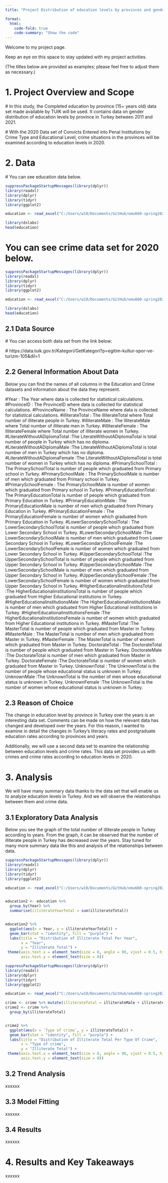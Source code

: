 ```yaml
---
title: "Project Distribution of education levels by provinces and gender in Turkey over the years"

format:
  html:
    code-fold: true
    code-summary: "Show the code"
---
```


Welcome to my project page.

Keep an eye on this space to stay updated with my project activities.

(The titles below are provided as examples; please feel free to adjust them as necessary.)

# 1. Project Overview and Scope

 # In this study, the Completed education by province (15+ years old) data set made available by TUIK will be used. It contains data on gender distribution of education levels by province in Turkey between 2011 and 2021.
 
 # With the 2020 Data set of Convicts Entered into Penal Institutions by Crime Type and Educational Level, crime situations in the provinces will be examined according to education levels in 2020.

 
# 2. Data

 # You can see education data below.

```r

suppressPackageStartupMessages(library(dplyr))
library(readxl)
library(dplyr)
library(tidyr)
library(ggplot2)

education <- read_excel("C:/Users/w10/Documents/GitHub/emu660-spring2024-ecemsenaunlu/data/education.xls")

library(dslabs)
head(education)


```
# You can see crime data set for 2020 below.

```r

suppressPackageStartupMessages(library(dplyr))
library(readxl)
library(dplyr)
library(tidyr)
library(ggplot2)

education <- read_excel("C:/Users/w10/Documents/GitHub/emu660-spring2024-ecemsenaunlu/data/crime.xls")

library(dslabs)
head(education)


```
## 2.1 Data Source

 # You can access both data set from the link below:
 
 # https://data.tuik.gov.tr/Kategori/GetKategori?p=egitim-kultur-spor-ve-turizm-105&dil=1

## 2.2 General Information About Data

Below you can find the names of all columns in the Education and Crime datasets and information about the data they represent.

 #Year : The Year where data is collected for statistical calculations. 
 #ProvinceID : The ProvinceID where data is collected for statistical calculations. 
 #ProvinceName : The ProvinceName where data is collected for statistical calculations. 
 #illiterateTotal : The illiterateTotal where Total number of illiterate people in Turkey.
 #illiterateMale : The IlliterateMale where Total number of illiterate men in Turkey.
 #illiterateFemale : The IlliterateFemale where Total number of illiterate women in Turkey.
 #LiterateWithoutADiplomaTotal :The LiterateWithoutADiplomaTotal is total number of people in Turkey which has no diploma.
 #LiterateWithoutADiplomaMale :The LiterateWithoutADiplomaTotal is total number of men in Turkey which has no diploma.
 #LiterateWithoutADiplomaFemale :The LiterateWithoutADiplomaTotal is total number of women in Turkey which has no diploma.
 #PrimarySchoolTotal : The PrimarySchoolTotal is number of people which graduated from Primary school in Turkey. 
  #PrimarySchoolMale : The PrimarySchoolMale is number of men which graduated from Primary school in Turkey. 
   #PrimarySchoolFemale : The PrimarySchoolMale is number of women which graduated from Primary school in Turkey. 
   #PrimaryEducationTotal : The PrimaryEducationTotal is number of people which graduated from Primary Education in Turkey. 
   #PrimaryEducationMale : The PrimaryEducationMale is number of men which graduated from Primary Education in Turkey. 
  #PrimaryEducationFemale : The PrimaryEducationFemale is number of women which graduated from Primary Education in Turkey. 
  #LowerSecondarySchoolTotal : The LowerSecondarySchoolTotal is number of people which graduated from Lower Secondary School in Turkey. 
  #LowerSecondarySchoolMale :The LowerSecondarySchoolMale is number of men which graduated from Lower Secondary School in Turkey. 
  #LowerSecondarySchoolFemale :The LowerSecondarySchoolFemale is number of women which graduated from Lower Secondary School in Turkey. 
  #UpperSecondarySchoolTotal	:The UpperSecondarySchoolTotal is number of people which graduated from Upper Secondary School in Turkey. 
  #UpperSecondarySchoolMale	:The LowerSecondarySchoolMale is number of men which graduated from Upper Secondary School in Turkey. 
  #UpperSecondarySchoolFemale	:The LowerSecondarySchoolFemale is number of women which graduated from Upper Secondary School in Turkey. 
  #HigherEducationalinstitutionsTotal	:The HigherEducationalinstitutionsTotal is number of people which graduated from Higher Educational institutions in Turkey. 
  #HigherEducationalinstitutionsMale	:The HigherEducationalinstitutionsMale is number of men which graduated from Higher Educational institutions in Turkey. 
  #HigherEducationalinstitutionsFemale	:The HigherEducationalinstitutionsFemale is number of women which graduated from Higher Educational institutions in Turkey. 
  #MasterTotal	:The MasterTotal is number of people which graduated from Master in Turkey. 
  #MasterMale	: The MasterTotal is number of men which graduated from Master in Turkey. 
  #MasterFemale : The MasterTotal is number of women which graduated from Master in Turkey. 
  DoctorateTotal	: The DoctorateTotal is number of people which graduated from Master in Turkey. 
  DoctorateMale	:The DoctorateTotal is number of men which graduated from Master in Turkey. 
  DoctorateFemale	:The DoctorateTotal is number of women which graduated from Master in Turkey. 
  UnknownTotal	: The UnknownTotal is the number of people whose educational status is unknown in Turkey.
  UnknownMale	:The UnknownTotal is the number of men whose educational status is unknown in Turkey.
  UnknownFemale :The UnknownTotal is the number of women whose educational status is unknown in Turkey.


## 2.3 Reason of Choice

The change in education level by province in Turkey over the years is an interesting data set. Comments can be made on how the relevant data has changed and developed over the years. For this reason, I wanted to examine in detail the changes in Turkey's literacy rates and postgraduate education rates according to provinces and years.

Additionally, we will use a second data set to examine the relationship between education levels and crime rates. This data set provides us with crimes and crime rates according to education levels in 2020.

# 3. Analysis

We will have many summary data thanks to the data set that will enable us to analyze education levels in Turkey. And we will observe the relationships between them and crime data.

## 3.1 Exploratory Data Analysis

Below you see the graph of the total number of illiterate people in Turkey according to years. From the graph, it can be observed that the number of illiterate people in Turkey has decreased over the years. Stay tuned for many more summary data like this and analysis of the relationships between data.

```r
suppressPackageStartupMessages(library(dplyr))
library(readxl)
library(dplyr)
library(tidyr)
library(ggplot2)

education <- read_excel("C:/Users/w10/Documents/GitHub/emu660-spring2024-ecemsenaunlu/data/education.xls")


education2 <- education %>%
  group_by(Year) %>%
  summarise(illiterateYearTotal = sum(illiterateTotal))


education2 %>%
  ggplot(aes(x = Year, y = illiterateYearTotal)) +
  geom_bar(stat = "identity", fill = "purple") +
  labs(title = "Distribution of Illiterate Total Per Year",
       x = "Year",
       y = "Illiterate Total") +
 theme(axis.text.x = element_text(size = 8, angle = 90, vjust = 0.5, hjust = 1),
       axis.text.y = element_text(size = 8))

```

```r
suppressPackageStartupMessages(library(dplyr))
library(readxl)
library(dplyr)
library(tidyr)
library(ggplot2)

education <- read_excel("C:/Users/w10/Documents/GitHub/emu660-spring2024-ecemsenaunlu/data/crime.xls")

crime <- crime %>% mutate(illiterateTotal = illiterateMale + illiterateFemale)
crime2 <- crime %>%
  group_by(illiterateTotal)


crime2 %>%
  ggplot(aes(x = `Type of crime`, y = illiterateTotal)) +
  geom_bar(stat = "identity", fill = "purple") +
  labs(title = "Distribution of Illiterate Total Per Type Of Crime",
       x = "Type of crime",
       y = "Illiterate Total") +
 theme(axis.text.x = element_text(size = 8, angle = 90, vjust = 0.5, hjust = 1),
       axis.text.y = element_text(size = 8))

```
## 3.2 Trend Analysis

xxxxxx

## 3.3 Model Fitting

xxxxxx

## 3.4 Results

xxxxxx

# 4. Results and Key Takeaways

xxxxxx
